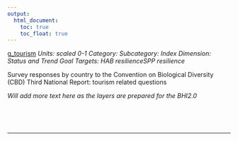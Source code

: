 ```yaml
---
output:
  html_document:
    toc: true
    toc_float: true
---
```


[g_tourism](https://github.com/OHI-Science/bhi/blob/master/baltic/layers/g_tourism_gl2018.csv)
*Units: scaled 0-1*
*Category:*
*Subcategory:*
*Index Dimension: Status and Trend*
*Goal Targets: HAB resilienceSPP resilience*

Survey responses by country to the Convention on Biological Diversity (CBD) Third National Report: tourism related questions

*Will add more text here as the layers are prepared for the BHI2.0*

<br>



<br>

--- 
